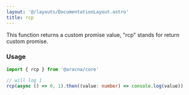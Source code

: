 ```yaml
---
layout: '@/layouts/DocumentationLayout.astro'
title: rcp
---
```


This function returns a custom promise value, "rcp" stands for return custom promise.

### Usage

```ts
import { rcp } from '@aracna/core'

// will log 1
rcp(async () => 0, 1).then((value: number) => console.log(value))
```
